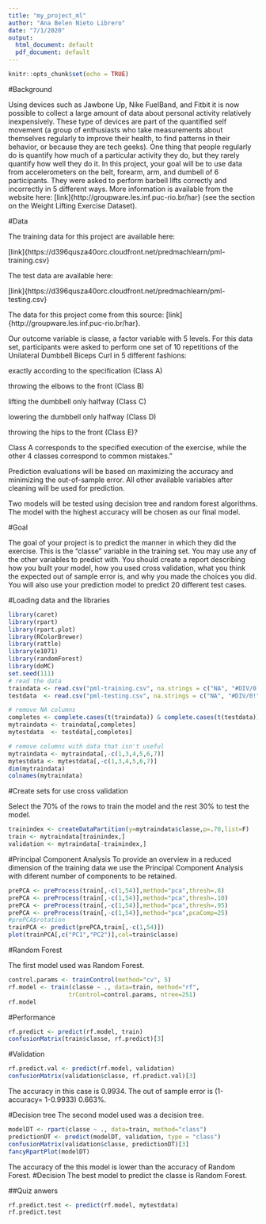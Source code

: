 ```yaml
---
title: "my_project_ml"
author: "Ana Belen Nieto Librero"
date: "7/1/2020"
output:
  html_document: default
  pdf_document: default
---
```


```r
knitr::opts_chunk$set(echo = TRUE)
```

#Background

Using devices such as Jawbone Up, Nike FuelBand, and Fitbit it is now possible to collect a large amount of data about personal activity relatively inexpensively. These type of devices are part of the quantified self movement (a group of enthusiasts who take measurements about themselves regularly to improve their health, to find patterns in their behavior, or because they are tech geeks). One thing that people regularly do is quantify how much of a particular activity they do, but they rarely quantify how well they do it. In this project, your goal will be to use data from accelerometers on the belt, forearm, arm, and dumbell of 6 participants. They were asked to perform barbell lifts correctly and incorrectly in 5 different ways. More information is available from the website here: [link]{http://groupware.les.inf.puc-rio.br/har} (see the section on the Weight Lifting Exercise Dataset).

#Data

The training data for this project are available here:

[link]{https://d396qusza40orc.cloudfront.net/predmachlearn/pml-training.csv}

The test data are available here:

[link]{https://d396qusza40orc.cloudfront.net/predmachlearn/pml-testing.csv}

The data for this project come from this source: [link]{http://groupware.les.inf.puc-rio.br/har}. 


Our outcome variable is classe, a factor variable with 5 levels. For this data set, participants were asked to perform one set of 10 repetitions of the Unilateral Dumbbell Biceps Curl in 5 different fashions:

exactly according to the specification (Class A)

throwing the elbows to the front (Class B)

lifting the dumbbell only halfway (Class C)

lowering the dumbbell only halfway (Class D)

throwing the hips to the front (Class E)?

Class A corresponds to the specified execution of the exercise, while the other 4 classes correspond to common mistakes." 


Prediction evaluations will be based on maximizing the accuracy and minimizing the out-of-sample error. All other available variables after cleaning will be used for prediction. 


Two models will be tested using decision tree and random forest algorithms. The model with the highest accuracy will be chosen as our final model.


#Goal

The goal of your project is to predict the manner in which they did the exercise. This is the "classe" variable in the training set. You may use any of the other variables to predict with. You should create a report describing how you built your model, how you used cross validation, what you think the expected out of sample error is, and why you made the choices you did. You will also use your prediction model to predict 20 different test cases.

#Loading data and the libraries


```r
library(caret)
library(rpart)
library(rpart.plot)
library(RColorBrewer)
library(rattle)
library(e1071)
library(randomForest)
library(doMC)
set.seed(111)
# read the data
traindata <- read.csv("pml-training.csv", na.strings = c("NA", "#DIV/0!", ""))
testdata  <- read.csv("pml-testing.csv", na.strings = c("NA", "#DIV/0!", ""))

# remove NA columns
completes <- complete.cases(t(traindata)) & complete.cases(t(testdata))
mytraindata <- traindata[,completes]
mytestdata  <- testdata[,completes]

# remove columns with data that isn't useful
mytraindata <- mytraindata[,-c(1,3,4,5,6,7)]
mytestdata <- mytestdata[,-c(1,3,4,5,6,7)]
dim(mytraindata)
colnames(mytraindata)
```

#Create sets for use cross validation

Select the 70% of the rows to train the model and the rest 30% to test the model.

```r
trainindex <- createDataPartition(y=mytraindata$classe,p=.70,list=F)
train <- mytraindata[trainindex,]
validation <- mytraindata[-trainindex,]
```


#Principal Component Analysis
To provide an overview in a reduced dimension of the training data we use the Principal Component Analysis with diferent number of components to be retained.

```r
prePCA <- preProcess(train[,-c(1,54)],method="pca",thresh=.8) 
prePCA <- preProcess(train[,-c(1,54)],method="pca",thresh=.10) 
prePCA <- preProcess(train[,-c(1,54)],method="pca",thresh=.95)
prePCA <- preProcess(train[,-c(1,54)],method="pca",pcaComp=25) 
#prePCA$rotation
trainPCA <- predict(prePCA,train[,-c(1,54)])
plot(trainPCA[,c("PC1","PC2")],col=train$classe)
```

#Random Forest

The first model used was Random Forest.

```r
control.params <- trainControl(method="cv", 5)
rf.model <- train(classe ~ ., data=train, method="rf",
                 trControl=control.params, ntree=251)
rf.model
```

#Performance
```r
rf.predict <- predict(rf.model, train)
confusionMatrix(train$classe, rf.predict)[3]

```
#Validation
```r
rf.predict.val <- predict(rf.model, validation)
confusionMatrix(validation$classe, rf.predict.val)[3]

```

The accuracy in this case is 0.9934.
The out of sample error is (1-accuracy= 1-0.9933) 0.663%.

#Decision tree
The second model used was a decision tree.

```r
modelDT <- rpart(classe ~ ., data=train, method="class")
predictionDT <- predict(modelDT, validation, type = "class")
confusionMatrix(validation$classe, predictionDT)[3]
fancyRpartPlot(modelDT)
```

The accuracy of the this model is lower than the accuracy of Random Forest.
#Decision
The best model to predict the classe is Random Forest.

##Quiz anwers

```r
rf.predict.test <- predict(rf.model, mytestdata)
rf.predict.test
```





